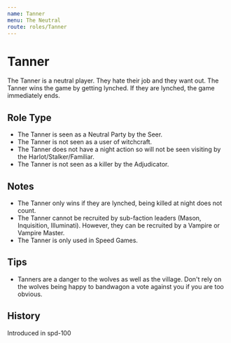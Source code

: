 ```yaml
---
name: Tanner
menu: The Neutral
route: roles/Tanner
---
```


# Tanner

The Tanner is a neutral player. They hate their job and they want out. The Tanner wins the game by getting lynched. If they are lynched, the game immediately ends.

## Role Type

- The Tanner is seen as a Neutral Party by the Seer.
- The Tanner is not seen as a user of witchcraft.
- The Tanner does not have a night action so will not be seen visiting by the Harlot/Stalker/Familiar.
- The Tanner is not seen as a killer by the Adjudicator.

## Notes

- The Tanner only wins if they are lynched, being killed at night does not count.
- The Tanner cannot be recruited by sub-faction leaders (Mason, Inquisition, Illuminati). However, they can be recruited by a Vampire or Vampire Master.
- The Tanner is only used in Speed Games.

## Tips

- Tanners are a danger to the wolves as well as the village. Don't rely on the wolves being happy to bandwagon a vote against you if you are too obvious.

## History

<Timeline lineColor="white">
  <Event interval="2018-06-30">Introduced in spd-100</Event>
</Timeline>
